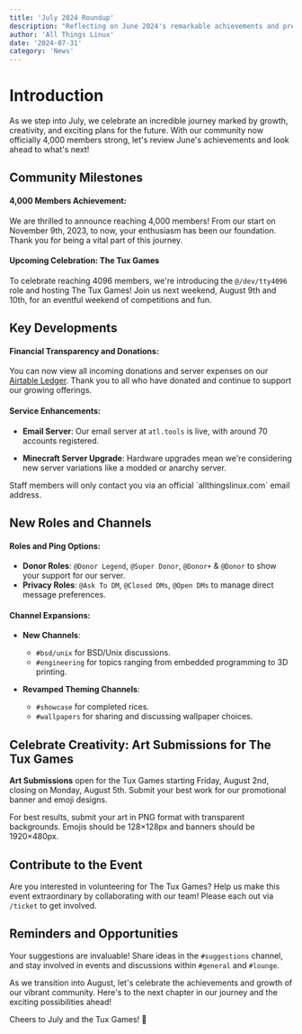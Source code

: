 ```yaml
---
title: 'July 2024 Roundup'
description: "Reflecting on June 2024's remarkable achievements and preparations for our upcoming community event, The Tux Games. Join us in celebrating our expansion and creativity!"
author: 'All Things Linux'
date: '2024-07-31'
category: 'News'
---
```


# Introduction

As we step into July, we celebrate an incredible journey marked by growth, creativity, and exciting plans for the future. With our community now officially 4,000 members strong, let's review June's achievements and look ahead to what's next!

## Community Milestones

#### 4,000 Members Achievement:

We are thrilled to announce reaching 4,000 members! From our start on November 9th, 2023, to now, your enthusiasm has been our foundation. Thank you for being a vital part of this journey.

#### Upcoming Celebration: The Tux Games

To celebrate reaching 4096 members, we're introducing the `@/dev/tty4096` role and hosting The Tux Games! Join us next weekend, August 9th and 10th, for an eventful weekend of competitions and fun.

## Key Developments

#### Financial Transparency and Donations:

You can now view all incoming donations and server expenses on our [Airtable Ledger](https://airtable.com/app5qdTtstT7lsWTe/shrg5s0g2grLDtonp). Thank you to all who have donated and continue to support our growing offerings.

#### Service Enhancements:

- **Email Server**: Our email server at `atl.tools` is live, with around 70 accounts registered.

- **Minecraft Server Upgrade**: Hardware upgrades mean we're considering new
  server variations like a modded or anarchy server.

<Alert type="error" title="Security Notice">
  Staff members will only contact you via an official `allthingslinux.com` email
  address.
</Alert>

## New Roles and Channels

#### Roles and Ping Options:

- **Donor Roles**: `@Donor Legend`, `@Super Donor`, `@Donor+` & `@Donor` to show your support for our server.
- **Privacy Roles**: `@Ask To DM`, `@Closed DMs`, `@Open DMs` to manage direct message preferences.

#### Channel Expansions:

- **New Channels**:

  - `#bsd/unix` for BSD/Unix discussions.
  - `#engineering` for topics ranging from embedded programming to 3D printing.

- **Revamped Theming Channels**:
  - `#showcase` for completed rices.
  - `#wallpapers` for sharing and discussing wallpaper choices.

## Celebrate Creativity: Art Submissions for The Tux Games

**Art Submissions** open for the Tux Games starting Friday, August 2nd, closing on Monday, August 5th. Submit your best work for our promotional banner and emoji designs.

<Alert type="tip" title="Submission Guidelines">
  For best results, submit your art in PNG format with transparent backgrounds.
  Emojis should be 128×128px and banners should be 1920×480px.
</Alert>

## Contribute to the Event

Are you interested in volunteering for The Tux Games? Help us make this event extraordinary by collaborating with our team! Please each out via `/ticket` to get involved.

## Reminders and Opportunities

Your suggestions are invaluable! Share ideas in the `#suggestions` channel, and stay involved in events and discussions within `#general` and `#lounge`.

As we transition into August, let's celebrate the achievements and growth of our vibrant community. Here's to the next chapter in our journey and the exciting possibilities ahead!

Cheers to July and the Tux Games! 🎉
